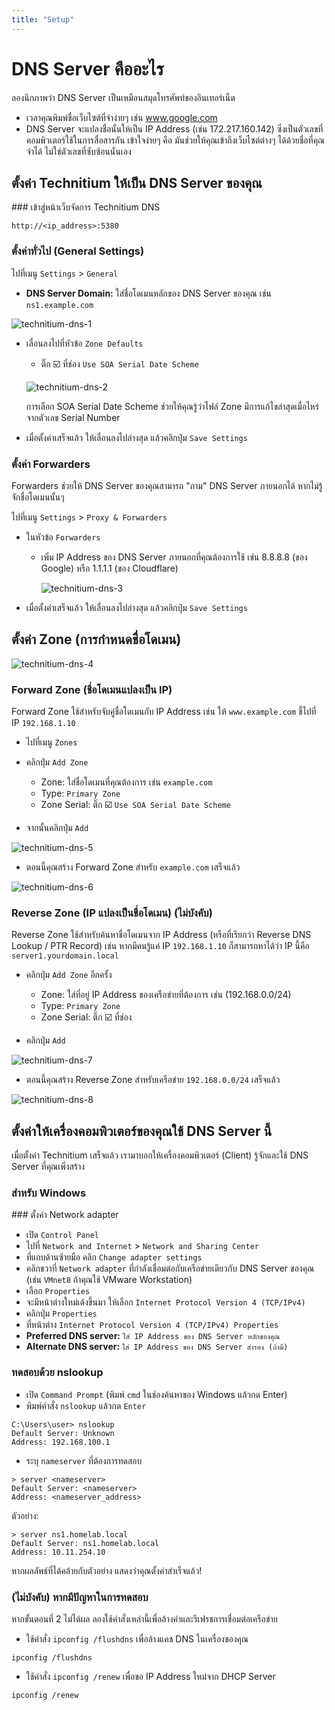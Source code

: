 ```yaml
---
title: "Setup"
---
```



# DNS Server คืออะไร

ลองนึกภาพว่า DNS Server เป็นเหมือนสมุดโทรศัพท์ของอินเทอร์เน็ต

- เวลาคุณพิมพ์ชื่อเว็บไซต์ที่จำง่ายๆ เช่น www.google.com
- DNS Server จะแปลงชื่อนั้นให้เป็น IP Address (เช่น 172.217.160.142) ซึ่งเป็นตัวเลขที่คอมพิวเตอร์ใช้ในการสื่อสารกัน
เข้าใจง่ายๆ คือ มันช่วยให้คุณเข้าถึงเว็บไซต์ต่างๆ ได้ด้วยชื่อที่คุณจำได้ ไม่ใช่ตัวเลขที่ซับซ้อนนั่นเอง



## ตั้งค่า Technitium ให้เป็น DNS Server ของคุณ

<Steps>
### เข้าสู่หน้าเว็บจัดการ Technitium DNS

```url copy
http://<ip_address>:5380
```

### ตั้งค่าทั่วไป (General Settings)

ไปที่เมนู `Settings` > `General`

  - **DNS Server Domain:**  ใส่ชื่อโดเมนหลักของ DNS Server ของคุณ เช่น `ns1.example.com`

  ![technitium-dns-1](/server/technitium/technitium-dns-1.png)

- เลื่อนลงไปที่หัวข้อ `Zone Defaults`

  - ติ๊ก ☑️ ที่ช่อง `Use SOA Serial Date Scheme`

  ![technitium-dns-2](/server/technitium/technitium-dns-2.png)

  <Callout type="default">การเลือก SOA Serial Date Scheme ช่วยให้คุณรู้ว่าไฟล์ Zone มีการแก้ไขล่าสุดเมื่อไหร่ จากตัวเลข Serial Number</Callout>

- เมื่อตั้งค่าเสร็จแล้ว ให้เลื่อนลงไปล่างสุด แล้วคลิกปุ่ม `Save Settings`

### ตั้งค่า Forwarders

Forwarders ช่วยให้ DNS Server ของคุณสามารถ "ถาม" DNS Server ภายนอกได้ หากไม่รู้จักชื่อโดเมนนั้นๆ

ไปที่เมนู `Settings` > `Proxy & Forwarders`

- ในหัวข้อ `Forwarders`

  - เพิ่ม IP Address ของ DNS Server ภายนอกที่คุณต้องการใช้ เช่น 8.8.8.8 (ของ Google) หรือ 1.1.1.1 (ของ Cloudflare)

    ![technitium-dns-3](/server/technitium/technitium-dns-3.png)

- เมื่อตั้งค่าเสร็จแล้ว ให้เลื่อนลงไปล่างสุด แล้วคลิกปุ่ม `Save Settings`
</Steps>

## ตั้งค่า Zone (การกำหนดชื่อโดเมน)

![technitium-dns-4](/server/technitium/technitium-dns-4.png)

### Forward Zone (ชื่อโดเมนแปลงเป็น IP)

Forward Zone ใช้สำหรับจับคู่ชื่อโดเมนกับ IP Address เช่น ให้ `www.example.com` ชี้ไปที่ IP `192.168.1.10`

- ไปที่เมนู `Zones`

- คลิกปุ่ม `Add Zone`

  - Zone: ใส่ชื่อโดเมนที่คุณต้องการ เช่น `example.com`
  - Type: `Primary Zone`
  - Zone Serial: ติ๊ก ☑️ `Use SOA Serial Date Scheme`

- จากนั้นคลิกปุ่ม `Add`

![technitium-dns-5](/server/technitium/technitium-dns-5.png)

- ตอนนี้คุณสร้าง Forward Zone สำหรับ `example.com` เสร็จแล้ว

![technitium-dns-6](/server/technitium/technitium-dns-6.png)

### Reverse Zone (IP แปลงเป็นชื่อโดเมน) (ไม่บังคับ)

Reverse Zone ใช้สำหรับค้นหาชื่อโดเมนจาก IP Address (หรือที่เรียกว่า Reverse DNS Lookup / PTR Record) เช่น หากมีคนรู้แค่ IP `192.168.1.10` ก็สามารถหาได้ว่า IP นี้คือ `server1.yourdomain.local`

- คลิกปุ่ม `Add Zone` อีกครั้ง

  - Zone: ใส่ที่อยู่ IP Address ของเครือข่ายที่ต้องการ เช่น (192.168.0.0/24)
  - Type: `Primary Zone`
  - Zone Serial: ติ๊ก ☑️ ที่ช่อง

- คลิกปุ่ม `Add`

![technitium-dns-7](/server/technitium/technitium-dns-7.png)

- ตอนนี้คุณสร้าง Reverse Zone สำหรับเครือข่าย `192.168.0.0/24` เสร็จแล้ว

![technitium-dns-8](/server/technitium/technitium-dns-8.png)

## ตั้งค่าให้เครื่องคอมพิวเตอร์ของคุณใช้ DNS Server นี้

เมื่อตั้งค่า Technitium เสร็จแล้ว เรามาบอกให้เครื่องคอมพิวเตอร์ (Client) รู้จักและใช้ DNS Server ที่คุณเพิ่งสร้าง

### สำหรับ Windows

<Steps>
### ตั้งค่า Network adapter

- เปิด `Control Panel`
- ไปที่ `Network and Internet` > `Network and Sharing Center`
- ที่แถบด้านซ้ายมือ คลิก `Change adapter settings`
- คลิกขวาที่ `Network adapter` ที่กำลังเชื่อมต่อกับเครือข่ายเดียวกับ DNS Server ของคุณ (เช่น `VMnet8` ถ้าคุณใช้ VMware Workstation)
- เลือก `Properties`
- จะมีหน้าต่างใหม่เด้งขึ้นมา ให้เลือก `Internet Protocol Version 4 (TCP/IPv4)`
- คลิกปุ่ม `Properties`
- ที่หน้าต่าง `Internet Protocol Version 4 (TCP/IPv4) Properties`
- **Preferred DNS server:** `ใส่ IP Address ของ DNS Server หลักของคุณ`
- **Alternate DNS server:** `ใส่ IP Address ของ DNS Server สำรอง (ถ้ามี)`

### ทดสอบด้วย nslookup

- เปิด `Command Prompt` (พิมพ์ `cmd` ในช่องค้นหาของ Windows แล้วกด Enter)
- พิมพ์คำสั่ง `nslookup` แล้วกด `Enter`

```
C:\Users\user> nslookup
Default Server: Unknown
Address: 192.168.100.1
```

- ระบุ `nameserver` ที่ต้องการทดสอบ

```
> server <nameserver>
Default Server: <nameserver>
Address: <nameserver_address>
```

  ตัวอย่าง:

  ```
  > server ns1.homelab.local
  Default Server: ns1.homelab.local
  Address: 10.11.254.10
  ```

  <Callout type="default">
  หากผลลัพธ์ที่ได้คล้ายกับตัวอย่าง แสดงว่าคุณตั้งค่าสำเร็จแล้ว!
  </Callout>

### (ไม่บังคับ) หากมีปัญหาในการทดสอบ

หากขั้นตอนที่ 2 ไม่ได้ผล ลองใช้คำสั่งเหล่านี้เพื่อล้างค่าและรีเฟรชการเชื่อมต่อเครือข่าย

- ใช้คำสั่ง `ipconfig /flushdns` เพื่อล้างแคช DNS ในเครื่องของคุณ

```
ipconfig /flushdns
```

- ใช้คำสั่ง `ipconfig /renew` เพื่อขอ IP Address ใหม่จาก DHCP Server

```
ipconfig /renew
```
</Steps>